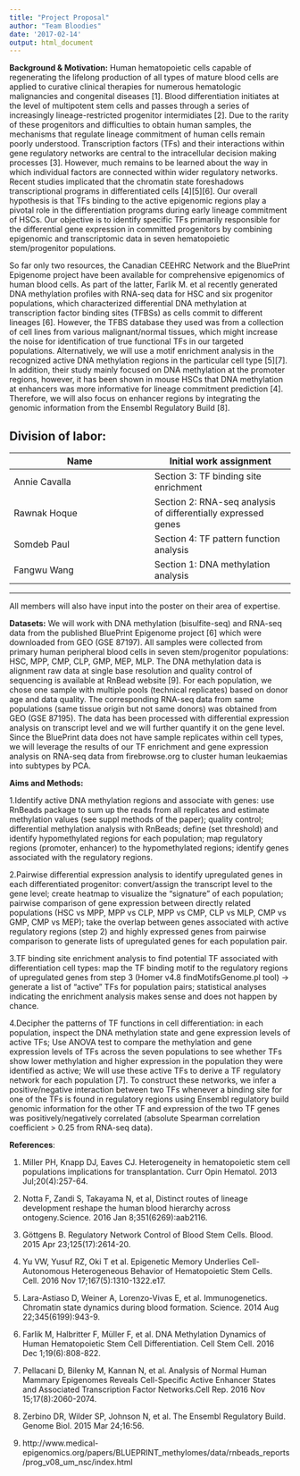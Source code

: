 ```yaml
---
title: "Project Proposal"
author: "Team Bloodies"
date: '2017-02-14'
output: html_document
---
```

**Background & Motivation:** 
Human hematopoietic cells capable of regenerating the lifelong production of all types of mature blood cells are applied to curative clinical therapies for numerous hematologic malignancies and congenital diseases [1]. Blood differentiation initiates at the level of multipotent stem cells and passes through a series of increasingly lineage-restricted progenitor intermidiates [2]. Due to the rarity of these progenitors and difficulties to obtain human samples, the mechanisms that regulate lineage commitment of human cells remain poorly understood. Transcription factors (TFs) and their interactions within gene regulatory networks are central to the intracellular decision making processes [3]. However, much remains to be learned about the way in which individual factors are connected within wider regulatory networks. Recent studies implicated that the chromatin state foreshadows transcriptional programs in differentiated cells [4][5][6]. Our overall hypothesis is that TFs binding to the active epigenomic regions play a pivotal role in the differentiation programs during early lineage commitment of HSCs. Our objective is to identify specific TFs primarily responsible for the differential gene expression in committed progenitors by combining epigenomic and transcriptomic data in seven hematopoietic stem/progenitor populations.  

So far only two resources, the Canadian CEEHRC Network and the BluePrint Epigenome project have been available for comprehensive epigenomics of human blood cells. As part of the latter, Farlik M. et al recently generated DNA methylation profiles with RNA-seq data for HSC and six progenitor populations, which characterized differential DNA methylation at transcription factor binding sites (TFBSs) as cells commit to different lineages [6]. However, the TFBS database they used was from a collection of cell lines from various malignant/normal tissues, which might increase the noise for identification of true functional TFs in our targeted populations. Alternatively, we will use a motif enrichment analysis in the recognized active DNA methylation regions in the particular cell type [5][7]. In addition, their study mainly focused on DNA methylation at the promoter regions, however, it has been shown in mouse HSCs that DNA methylation at enhancers was more informative for lineage commitment prediction [4]. Therefore, we will also focus on enhancer regions by integrating the genomic information from the Ensembl Regulatory Build [8].

**Division of labor:**
---
| Name | Initial work assignment | 
| ------------- | ------------- |
| Annie Cavalla | Section 3: TF binding site enrichment |
| Rawnak Hoque  | Section 2: RNA-seq analysis of differentially expressed genes  
| Somdeb Paul | Section 4: TF pattern function analysis
| Fangwu Wang  | Section 1: DNA methylation analysis |
---
All members will also have input into the poster on their area of expertise.


**Datasets:**
We will work with DNA methylation (bisulfite-seq) and RNA-seq data from the published BluePrint Epigenome project [6] which were downloaded from GEO (GSE 87197). All samples were collected from primary human peripheral blood cells in seven stem/progenitor populations: HSC, MPP, CMP, CLP, GMP, MEP, MLP. The DNA methylation data is alignment raw data at single base resolution and quality control of sequencing is available at RnBead website [9]. For each population, we chose one sample with multiple pools (technical replicates) based on donor age and data quality. The corresponding RNA-seq data from same populations (same tissue origin but not same donors) was obtained from GEO (GSE 87195). The data has been processed with differential expression analysis on transcript level and we will further quantify it on the gene level.
Since the BluePrint data does not have sample replicates within cell types, we will leverage the results of our TF enrichment and gene expression analysis on RNA-seq data from firebrowse.org to cluster human leukaemias into subtypes by PCA. 



**Aims and Methods:**

1.Identify active DNA methylation regions and associate with genes: use RnBeads package to sum up the reads from all replicates and estimate methylation values (see suppl methods of the paper); quality control; differential methylation analysis with RnBeads; define (set threshold) and identify hypomethylated regions for each population; map regulatory regions (promoter, enhancer) to the hypomethylated regions; identify genes associated with the regulatory regions.

2.Pairwise differential expression analysis to identify upregulated genes in each differentiated progenitor: convert/assign the transcript level to the gene level; create heatmap to visualize the “signature” of each population; pairwise comparison of gene expression between directly related populations (HSC vs MPP, MPP vs CLP, MPP vs CMP, CLP vs MLP, CMP vs GMP, CMP vs MEP); take the overlap between genes associated with active regulatory regions (step 2) and highly expressed genes from pairwise comparison to generate lists of upregulated genes for each population pair. 

3.TF binding site enrichment analysis to find potential TF associated with differentiation cell types: map the TF binding motif to the regulatory regions of upregulated genes from step 3 (Homer v4.8 findMotifsGenome.pl tool) -> generate a list of “active” TFs for population pairs; statistical analyses indicating the enrichment analysis makes sense and does not happen by chance.

4.Decipher the patterns of TF functions in cell differentiation: in each population, inspect the DNA methylation state and gene expression levels of active TFs; Use ANOVA test to compare the methylation and gene expression levels of TFs across the seven populations to see whether TFs show lower methylation and higher expression in the population they were identified as active; We will use these active TFs to derive a TF regulatory network for each population [7]. To construct these networks, we infer a positive/negative interaction between two TFs whenever a binding site for one of the TFs is found in regulatory regions using Ensembl regulatory build genomic information for the other TF and expression of the two TF genes was positively/negatively correlated (absolute Spearman correlation coefficient > 0.25 from RNA-seq data). 



**References**:

1. Miller PH, Knapp DJ, Eaves CJ. Heterogeneity in hematopoietic stem cell populations implications for transplantation. Curr Opin Hematol. 2013 Jul;20(4):257-64.  

2. Notta F, Zandi S, Takayama N, et al, Distinct routes of lineage development reshape the human blood hierarchy across ontogeny.Science. 2016 Jan 8;351(6269):aab2116.  

3. Göttgens B. Regulatory Network Control of Blood Stem Cells. Blood. 2015 Apr 23;125(17):2614-20.  

4. Yu VW, Yusuf RZ, Oki T et al. Epigenetic Memory Underlies Cell-Autonomous Heterogeneous Behavior of Hematopoietic Stem Cells. Cell. 2016 Nov 17;167(5):1310-1322.e17.  

5. Lara-Astiaso D, Weiner A, Lorenzo-Vivas E, et al. Immunogenetics. Chromatin state dynamics during blood formation. Science. 2014 Aug 22;345(6199):943-9.  

6. Farlik M, Halbritter F, Müller F, et al. DNA Methylation Dynamics of Human Hematopoietic Stem Cell Differentiation. Cell Stem Cell. 2016 Dec 1;19(6):808-822.  

7. Pellacani D, Bilenky M, Kannan N, et al. Analysis of Normal Human Mammary Epigenomes Reveals Cell-Specific Active Enhancer States and Associated Transcription Factor Networks.Cell Rep. 2016 Nov 15;17(8):2060-2074.  

8. Zerbino DR, Wilder SP, Johnson N, et al. The Ensembl Regulatory Build. Genome Biol. 2015 Mar 24;16:56.   
9. http://www.medical-epigenomics.org/papers/BLUEPRINT_methylomes/data/rnbeads_reports/prog_v08_um_nsc/index.html
